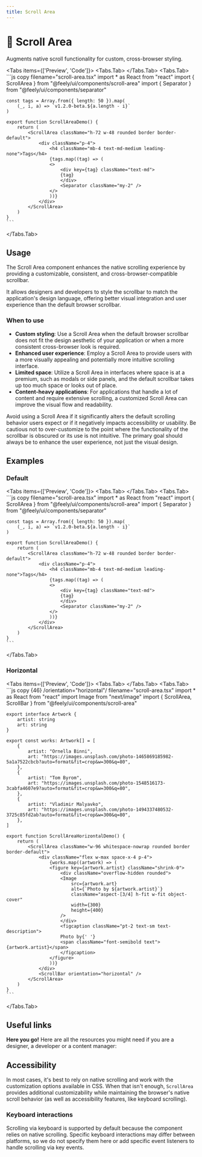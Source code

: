 ```yaml
---
title: Scroll Area
---
```



# 💠 Scroll Area

Augments native scroll functionality for custom, cross-browser styling.

<Tabs items={['Preview', 'Code']}>
  <Tabs.Tab>
    <ScrollAreaPreview />
  </Tabs.Tab>
  <Tabs.Tab>
    ```js copy filename="scroll-area.tsx"
    import * as React from "react"
    import { ScrollArea } from "@feely/ui/components/scroll-area"
    import { Separator } from "@feely/ui/components/separator"

    const tags = Array.from({ length: 50 }).map(
        (_, i, a) => `v1.2.0-beta.${a.length - i}`
    )

    export function ScrollAreaDemo() {
        return (
            <ScrollArea className="h-72 w-48 rounded border border-default">
                <div className="p-4">
                    <h4 className="mb-4 text-md-medium leading-none">Tags</h4>
                    {tags.map((tag) => (
                    <>
                        <div key={tag} className="text-md">
                        {tag}
                        </div>
                        <Separator className="my-2" />
                    </>
                    ))}
                </div>
            </ScrollArea>
        )
    }
    ```

  </Tabs.Tab>
</Tabs>

## Usage

The Scroll Area component enhances the native scrolling experience by providing a customizable, consistent, and cross-browser-compatible scrollbar.

It allows designers and developers to style the scrollbar to match the application's design language, offering better visual integration and user experience than the default browser scrollbar.

### When to use

- **Custom styling**: Use a Scroll Area when the default browser scrollbar does not fit the design aesthetic of your application or when a more consistent cross-browser look is required.
- **Enhanced user experience**: Employ a Scroll Area to provide users with a more visually appealing and potentially more intuitive scrolling interface.
- **Limited space**: Utilize a Scroll Area in interfaces where space is at a premium, such as modals or side panels, and the default scrollbar takes up too much space or looks out of place.
- **Content-heavy applications**: For applications that handle a lot of content and require extensive scrolling, a customized Scroll Area can improve the visual flow and readability.

Avoid using a Scroll Area if it significantly alters the default scrolling behavior users expect or if it negatively impacts accessibility or usability. Be cautious not to over-customize to the point where the functionality of the scrollbar is obscured or its use is not intuitive. The primary goal should always be to enhance the user experience, not just the visual design.

## Examples

### Default

<Tabs items={['Preview', 'Code']}>
  <Tabs.Tab>
    <ScrollAreaPreview />
  </Tabs.Tab>
  <Tabs.Tab>
    ```js copy filename="scroll-area.tsx"
    import * as React from "react"
    import { ScrollArea } from "@feely/ui/components/scroll-area"
    import { Separator } from "@feely/ui/components/separator"

    const tags = Array.from({ length: 50 }).map(
        (_, i, a) => `v1.2.0-beta.${a.length - i}`
    )

    export function ScrollAreaDemo() {
        return (
            <ScrollArea className="h-72 w-48 rounded border border-default">
                <div className="p-4">
                    <h4 className="mb-4 text-md-medium leading-none">Tags</h4>
                    {tags.map((tag) => (
                    <>
                        <div key={tag} className="text-md">
                        {tag}
                        </div>
                        <Separator className="my-2" />
                    </>
                    ))}
                </div>
            </ScrollArea>
        )
    }
    ```

  </Tabs.Tab>
</Tabs>

### Horizontal

<Tabs items={['Preview', 'Code']}>
  <Tabs.Tab>
    <ScrollAreaHorizontal />
  </Tabs.Tab>
  <Tabs.Tab>
    ```js copy {46} /orientation="horizontal"/ filename="scroll-area.tsx"
    import * as React from "react"
    import Image from "next/image"
    import { ScrollArea, ScrollBar } from "@feely/ui/components/scroll-area"

    export interface Artwork {
        artist: string
        art: string
    }

    export const works: Artwork[] = [
        {
            artist: "Ornella Binni",
            art: "https://images.unsplash.com/photo-1465869185982-5a1a7522cbcb?auto=format&fit=crop&w=300&q=80",
        },
        {
            artist: "Tom Byrom",
            art: "https://images.unsplash.com/photo-1548516173-3cabfa4607e9?auto=format&fit=crop&w=300&q=80",
        },
        {
            artist: "Vladimir Malyavko",
            art: "https://images.unsplash.com/photo-1494337480532-3725c85fd2ab?auto=format&fit=crop&w=300&q=80",
        },
    ]

    export function ScrollAreaHorizontalDemo() {
        return (
            <ScrollArea className="w-96 whitespace-nowrap rounded border border-default">
                <div className="flex w-max space-x-4 p-4">
                    {works.map((artwork) => (
                    <figure key={artwork.artist} className="shrink-0">
                        <div className="overflow-hidden rounded">
                        <Image
                            src={artwork.art}
                            alt={`Photo by ${artwork.artist}`}
                            className="aspect-[3/4] h-fit w-fit object-cover"
                            width={300}
                            height={400}
                        />
                        </div>
                        <figcaption className="pt-2 text-sm text-description">
                        Photo by{' '}
                        <span className="font-semibold text">{artwork.artist}</span>
                        </figcaption>
                    </figure>
                    ))}
                </div>
                <ScrollBar orientation="horizontal" />
            </ScrollArea>
        )
    }
    ```

  </Tabs.Tab>
</Tabs>

## Useful links

**Here you go!** Here are all the resources you might need if you are a designer, a developer or a content manager:

<Cards className="mt-8">
  <Card
    title="🤖 Storybook"
    href="https://www.stories.feely.so/?path=/docs/components-scrollarea--documentation"
  />
  <Card
    title="🪄 Figma"
    href="https://www.figma.com/design/Jfto7FUoU7mSpnv9uESD60/%F0%9F%9F%A0-feely---design-system?node-id=540-8874&t=nua4UmG9Iu1hfUAm-1"
  />
  <Card
    title="🐝 API Reference"
    href="https://www.radix-ui.com/primitives/docs/components/scroll-area#api-reference"
  />
</Cards>

## Accessibility

In most cases, it's best to rely on native scrolling and work with the customization options available in CSS. When that isn't enough, `ScrollArea` provides additional customizability while maintaining the browser's native scroll behavior (as well as accessibility features, like keyboard scrolling).

### Keyboard interactions

Scrolling via keyboard is supported by default because the component relies on native scrolling. Specific keyboard interactions may differ between platforms, so we do not specify them here or add specific event listeners to handle scrolling via key events.
